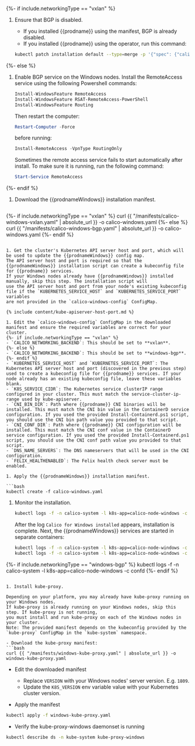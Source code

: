{%- if include.networkingType == "vxlan" %}
1. Ensure that BGP is disabled.
   - If you installed {{prodname}} using the manifest, BGP is already disabled.
   - If you installed {{prodname}} using the operator, run this command:

   ```bash
   kubectl patch installation default --type=merge -p '{"spec": {"calicoNetwork": {"bgp": "Disabled"}}}'
   ```
{%- else %}
1. Enable BGP service on the Windows nodes.
   Install the RemoteAccess service using the following Powershell commands:

   ```powershell
   Install-WindowsFeature RemoteAccess
   Install-WindowsFeature RSAT-RemoteAccess-PowerShell
   Install-WindowsFeature Routing
   ```

   Then restart the computer:

   ```powershell
   Restart-Computer -Force
   ```

   before running:

   ```powershell
   Install-RemoteAccess -VpnType RoutingOnly
   ```
   Sometimes the remote access service fails to start automatically after install. To make sure it is running, run the following command:

   ```powershell
   Start-Service RemoteAccess
   ```
{%- endif %}

1. Download the {{prodnameWindows}} installation manifest.

   ```bash
{%- if include.networkingType == "vxlan" %}
   curl {{ "/manifests/calico-windows-vxlan.yaml" | absolute_url }} -o calico-windows.yaml
{%- else %}
   curl {{ "/manifests/calico-windows-bgp.yaml" | absolute_url }} -o calico-windows.yaml
{%- endif %}
   ```

1. Get the cluster's Kubernetes API server host and port, which will be used to update the {{prodnameWindows}} config map.
   The API server host and port is required so that the {{prodnameWindows}} installation script can create a kubeconfig file for {{prodname}} services.
   If your Windows nodes already have {{prodnameWindows}} installed manually, skip this step. The installation script will
   use the API server host and port from your node's existing kubeconfig file if the `KUBERNETES_SERVICE_HOST` and `KUBERNETES_SERVICE_PORT` variables
   are not provided in the `calico-windows-config` ConfigMap.

   {% include content/kube-apiserver-host-port.md %}

1. Edit the `calico-windows-config` ConfigMap in the downloaded manifest and ensure the required variables are correct for your cluster.
{%- if include.networkingType == "vxlan" %}
   - `CALICO_NETWORKING_BACKEND`: This should be set to **vxlan**.
{%- else %}
   - `CALICO_NETWORKING_BACKEND`: This should be set to **windows-bgp**.
{%- endif %}
   - `KUBERNETES_SERVICE_HOST` and `KUBERNETES_SERVICE_PORT`: The Kubernetes API server host and port (discovered in the previous step) used to create a kubeconfig file for {{prodname}} services. If your node already has an existing kubeconfig file, leave these variables blank.
   - `K8S_SERVICE_CIDR`: The Kubernetes service clusterIP range configured in your cluster. This must match the service-cluster-ip-range used by kube-apiserver.
   - `CNI_BIN_DIR`: Path where {{prodname}} CNI binaries will be installed. This must match the CNI bin value in the ContainerD service configuration. If you used the provided Install-Containerd.ps1 script, you should use the CNI bin path value you provided to that script.
   - `CNI_CONF_DIR`: Path where {{prodname}} CNI configuration will be installed. This must match the CNI conf value in the ContainerD service configuration. If you used the provided Install-Containerd.ps1 script, you should use the CNI conf path value you provided to that script.
   - `DNS_NAME_SERVERS`: The DNS nameservers that will be used in the CNI configuration.
   - `FELIX_HEALTHENABLED`: The Felix health check server must be enabled.

1. Apply the {{prodnameWindows}} installation manifest.

   ```bash
   kubectl create -f calico-windows.yaml
   ```

1. Monitor the installation.

   ```bash
   kubectl logs -f -n calico-system -l k8s-app=calico-node-windows -c install
   ```

   After the log `Calico for Windows installed` appears, installation is complete.
   Next, the {{prodnameWindows}} services are started in separate containers:

   ```bash
   kubectl logs -f -n calico-system -l k8s-app=calico-node-windows -c node
   kubectl logs -f -n calico-system -l k8s-app=calico-node-windows -c felix
{%- if include.networkingType == "windows-bgp" %}
   kubectl logs -f -n calico-system -l k8s-app=calico-node-windows -c confd
{%- endif %}
   ```

1. Install kube-proxy.

   Depending on your platform, you may already have kube-proxy running on your Windows nodes.
   If kube-proxy is already running on your Windows nodes, skip this step. If kube-proxy is not running,
   you must install and run kube-proxy on each of the Windows nodes in your cluster.
   Note: The provided manifest depends on the kubeconfig provided by the `kube-proxy` ConfigMap in the `kube-system` namespace.

   - Download the kube-proxy manifest:
   ```bash
   curl {{ "/manifests/windows-kube-proxy.yaml" | absolute_url }} -o windows-kube-proxy.yaml
   ```
   - Edit the downloaded manifest
       - Replace `VERSION` with your Windows nodes' server version. E.g. `1809`.
       - Update the `K8S_VERSION` env variable value with your Kubernetes cluster version.

   - Apply the manifest
   ```bash
   kubectl apply -f windows-kube-proxy.yaml
   ```

   - Verify the kube-proxy-windows daemonset is running
   ```bash
   kubectl describe ds -n kube-system kube-proxy-windows
   ```
